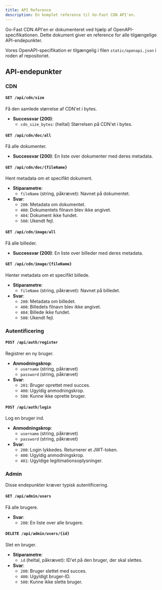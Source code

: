 ```yaml
---
title: API Reference
description: En komplet reference til Go-Fast CDN API'en.
---
```


Go-Fast CDN API'en er dokumenteret ved hjælp af OpenAPI-specifikationen. Dette dokument giver en reference for alle tilgængelige API-endepunkter.

Vores OpenAPI-specifikation er tilgængelig i filen `static/openapi.json` i roden af repositoriet.

## API-endepunkter

### CDN

#### `GET /api/cdn/size`

Få den samlede størrelse af CDN'et i bytes.

- **Successvar (200)**:
  - `cdn_size_bytes`: (heltal) Størrelsen på CDN'et i bytes.

#### `GET /api/cdn/doc/all`

Få alle dokumenter.

- **Successvar (200)**: En liste over dokumenter med deres metadata.

#### `GET /api/cdn/doc/{fileName}`

Hent metadata om et specifikt dokument.

- **Stiparametre**:
  - `fileName` (string, påkrævet): Navnet på dokumentet.
- **Svar**:
  - `200`: Metadata om dokumentet.
  - `400`: Dokumentets filnavn blev ikke angivet.
  - `404`: Dokument ikke fundet.
  - `500`: Ukendt fejl.

#### `GET /api/cdn/image/all`

Få alle billeder.

- **Successvar (200)**: En liste over billeder med deres metadata.

#### `GET /api/cdn/image/{fileName}`

Henter metadata om et specifikt billede.

- **Stiparametre**:
  - `fileName` (string, påkrævet): Navnet på billedet.
- **Svar**:
  - `200`: Metadata om billedet.
  - `400`: Billedets filnavn blev ikke angivet.
  - `404`: Billede ikke fundet.
  - `500`: Ukendt fejl.

### Autentificering

#### `POST /api/auth/register`

Registrer en ny bruger.

- **Anmodningskrop**:
  - `username` (string, påkrævet)
  - `password` (string, påkrævet)
- **Svar**:
  - `201`: Bruger oprettet med succes.
  - `400`: Ugyldig anmodningskrop.
  - `500`: Kunne ikke oprette bruger.

#### `POST /api/auth/login`

Log en bruger ind.

- **Anmodningskrop**:
  - `username` (string, påkrævet)
  - `password` (string, påkrævet)
- **Svar**:
  - `200`: Login lykkedes. Returnerer et JWT-token.
  - `400`: Ugyldig anmodningskrop.
  - `401`: Ugyldige legitimationsoplysninger.

### Admin

Disse endepunkter kræver typisk autentificering.

#### `GET /api/admin/users`

Få alle brugere.

- **Svar**:
  - `200`: En liste over alle brugere.

#### `DELETE /api/admin/users/{id}`

Slet en bruger.

- **Stiparametre**:
  - `id` (heltal, påkrævet): ID'et på den bruger, der skal slettes.
- **Svar**:
  - `200`: Bruger slettet med succes.
  - `400`: Ugyldigt bruger-ID.
  - `500`: Kunne ikke slette bruger. 